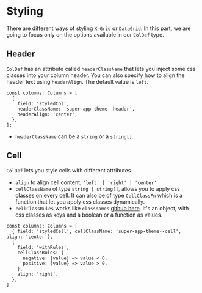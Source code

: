 
<Meta title="1. Docs/10. Styling" component={XGrid} />

# Styling

There are different ways of styling `X-Grid` or `DataGrid`. In this part, we are going to focus only on the options available in our `ColDef` type.

## Header

`ColDef` has an attribute called `headerClassName` that lets you inject some css classes into your column header.
You can also specify how to align the header text using `headerAlign`. The default value is `left`.

```tsx
const columns: Columns = [
  {
    field: 'styledCol',
    headerClassName: 'super-app-theme--header',
    headerAlign: 'center',
  },
];
```

- `headerClassName` can be a `string` or a `string[]`
  <StyleHeaderDemo />

## Cell

`ColDef` lets you style cells with different attributes.

- `align` to align cell content, `'left' | 'right' | 'center'`
- `cellClassName` of type `string | string[]`, allows you to apply css classes on every cell. It can also be of type `CellClassFn` which is a function that let you apply css classes dynamically.
- `cellClassRules` works like `classnames` [github here](https://github.com/JedWatson/classnames). It's an object, with css classes as keys and a boolean or a function as values.

```tsx
const columns: Columns = [
  { field: 'styledCell', cellClassName: 'super-app-theme--cell', align: 'center'},
  {
    field: 'withRules',
    cellClassRules: {
      negative: {value} => value < 0,
      positive: {value} => value > 0,
    },
    align: 'right',
  },
]
```

<StyleCellDemo />
